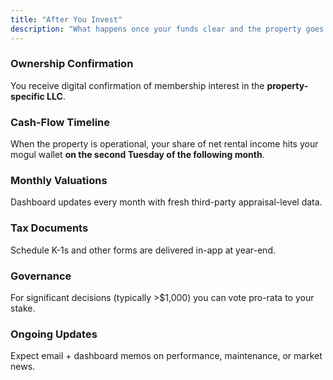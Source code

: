 ```yaml
---
title: "After You Invest"
description: "What happens once your funds clear and the property goes live."
---
```


### Ownership Confirmation

You receive digital confirmation of membership interest in the **property-specific LLC**.

### Cash-Flow Timeline

When the property is operational, your share of net rental income hits your mogul wallet **on the second Tuesday of the following month**.

### Monthly Valuations

Dashboard updates every month with fresh third-party appraisal-level data.

### Tax Documents

Schedule K-1s and other forms are delivered in-app at year-end.

### Governance

For significant decisions (typically \>\$1,000) you can vote pro-rata to your stake.

### Ongoing Updates

Expect email \+ dashboard memos on performance, maintenance, or market news.
